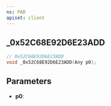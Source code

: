 ```yaml
---
ns: PAD
apiset: client
---
```

## _0x52C68E92D6E23ADD

```c
// 0x52C68E92D6E23ADD
void _0x52C68E92D6E23ADD(Any p0);
```


## Parameters
* **p0**: